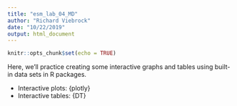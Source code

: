 ```yaml
---
title: "esm_lab_04_MD"
author: "Richard Viebrock"
date: "10/22/2019"
output: html_document
---
```


```r
knitr::opts_chunk$set(echo = TRUE)
```

Here, we'll practice creating some interactive graphs and tables using built-in data sets in R packages. 

- Interactive plots: {plotly}
- Interactive tables: {DT}

